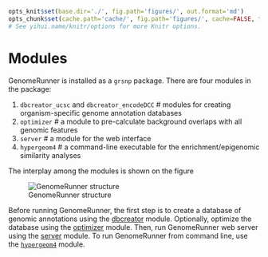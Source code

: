 ```r

opts_knit$set(base.dir='./', fig.path='figures/', out.format='md')
opts_chunk$set(cache.path='cache/', fig.path='figures/', cache=FALSE, tidy=TRUE, fig.keep='high', echo=TRUE, dpi=300, out.width=700, prompt=FALSE, comment='##', results='markup', eval=FALSE)
# See yihui.name/knitr/options for more Knitr options.
```

Modules
========================================================

GenomeRunner is installed as a `grsnp` package. There are four modules in the package:

1. `dbcreator_ucsc` and `dbcreator_encodeDCC` # modules for creating organism-specific genome annotation databases
2. `optimizer` # a module to pre-calculate background overlaps with all genomic features
3. `server` # a module for the web interface
4. `hypergeom4` # a command-line executable for the enrichment/epigenomic similarity analyses

The interplay among the modules is shown on the figure 

![GenomeRunner structure](../figures/GRstructure.png)

Before running GenomeRunner, the first step is to create a database of genomic annotations using the  [dbcreator](../dbcreator/dbcreator.md) module. Optionally, optimize the database using the [optimizer](../optimizer/optimizer.md) module. Then, run GenomeRunner web server using the [server](../server/server.md) module. To run GenomeRunner from command line, use the [`hypergeom4`](../hypergeom4/hypergeom4.md) module.